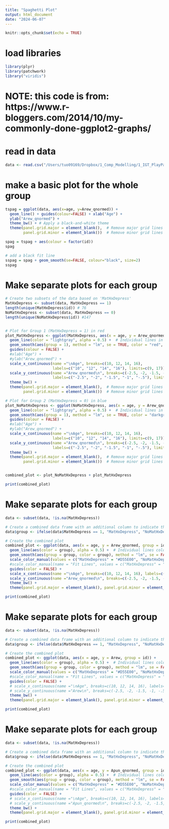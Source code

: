 ```yaml
---
title: "Spaghetti Plot"
output: html_document
date: "2024-06-07"
---
```


```r
knitr::opts_chunk$set(echo = TRUE)
```

# load libraries
```r
library(plyr)
library(patchwork)
library("viridis")
```

# NOTE: this code is from:  https://www.r-bloggers.com/2014/10/my-commonly-done-ggplot2-graphs/ 


# read in data
```r
data <- read.csv("/Users/tuo09169/Dropbox/1_Comp_Modelling/1_IGT_PlayPass/IGT_PP_Shared/1_TADS_long/Data/3_LongFormat/TADS_child_long_IGT.csv")
```




# make a basic plot for the whole group
```r
tspag = ggplot(data, aes(x=age, y=Arew_qnormed)) + 
  geom_line() + guides(colour=FALSE) + xlab("Age") +
  ylab("Arew_qnormed") + 
  theme_bw() + # Apply a black-and-white theme
  theme(panel.grid.major = element_blank(),  # Remove major grid lines
        panel.grid.minor = element_blank())  # Remove minor grid lines

spag = tspag + aes(colour = factor(id)) 
spag

# add a black fit line
sspag = spag + geom_smooth(se=FALSE, colour="black", size=2)
sspag
```




# Make separate plots for each group
```r

# Create two subsets of the data based on 'MatHxDepress'
MatHxDepress <- subset(data, MatHxDepress == 1)
length(unique(MatHxDepress$id)) # 76
NoMatHxDepress <- subset(data, MatHxDepress == 0)
length(unique(NoMatHxDepress$id)) #147


# Plot for Group 1 (MatHxDepress = 1) in red
plot_MatHxDepress <- ggplot(MatHxDepress, aes(x = age, y = Arew_qnormed, group = id)) +
  geom_line(color = "lightgray", alpha = 0.5) +  # Individual lines in pink
  geom_smooth(aes(group = 1), method = "lm", se = TRUE, color = "red", fill = "pink", size = 2) +  # Overall fit line in red
  guides(colour = FALSE) +
  #xlab("Age") +
  #ylab("Arew_qnormed") +
  scale_x_continuous(name ="\nAge", breaks=c(10, 12, 14, 16),
                     labels=c("10", "12", "14", "16"), limits=c(9, 17)) +  
  scale_y_continuous(name ="Arew_qnormed\n", breaks=c(-2.5, -2, -1.5, -1, -.5),
                     labels=c("-2.5", "-2", "-1.5", "-1", "-.5"), limits=c(-2.7, -.3)) + 
  theme_bw() + 
  theme(panel.grid.major = element_blank(),  # Remove major grid lines
        panel.grid.minor = element_blank())  # Remove minor grid lines

# Plot for Group 2 (MatHxDepress = 0) in blue
plot_NoMatHxDepress <- ggplot(NoMatHxDepress, aes(x = age, y = Arew_qnormed, group = id)) +
  geom_line(color = "lightgray", alpha = 0.5) +  # Individual lines in light blue
  geom_smooth(aes(group = 1), method = "lm", se = TRUE, color = "darkgreen",fill = "lightgreen", size = 2) +  # Overall fit line in dark blue
  guides(colour = FALSE) +
  #xlab("Age") +
  #ylab("Arew_qnormed") +
  scale_x_continuous(name ="\nAge", breaks=c(10, 12, 14, 16),
                     labels=c("10", "12", "14", "16"), limits=c(9, 17)) +  
  scale_y_continuous(name ="Arew_qnormed\n", breaks=c(-2.5, -2, -1.5, -1, -.5),
                     labels=c("-2.5", "-2", "-1.5", "-1", "-.5"), limits=c(-2.7, -.3)) + 
  theme_bw() + 
  theme(panel.grid.major = element_blank(),  # Remove major grid lines
        panel.grid.minor = element_blank())  # Remove minor grid lines


combined_plot <- plot_NoMatHxDepress + plot_MatHxDepress

print(combined_plot)

```



# Make separate plots for each group
```r

data <- subset(data, !is.na(MatHxDepress))

# Create a combined data frame with an additional column to indicate the group
data$group <- ifelse(data$MatHxDepress == 1, "MatHxDepress", "NoMatHxDepress")

# Create the combined plot
combined_plot <- ggplot(data, aes(x = age, y = Arew_qnormed, group = id)) +
  geom_line(aes(color = group), alpha = 0.5) +  # Individual lines colored by group
  geom_smooth(aes(group = group, color = group), method = "lm", se = FALSE, size = 2) +  # Overall fit lines by group
  scale_color_manual(values = c("MatHxDepress" = "#D55E00", "NoMatHxDepress" = "#009E73")) +  # Colors for individual lines
  #scale_color_manual(name = "Fit Lines", values = c("MatHxDepress" = "red", "NoMatHxDepress" = "darkgreen")) +
  guides(color = FALSE) +
  scale_x_continuous(name ="\nAge", breaks=c(10, 12, 14, 16), labels=c("10", "12", "14", "16"), limits=c(9, 17)) +  
  scale_y_continuous(name ="Arew_qnormed\n", breaks=c(-2.5, -2, -1.5, -1, -.5), labels=c("-2.5", "-2", "-1.5", "-1", "-.5"), limits=c(-2.7, -.3)) + 
  theme_bw() + 
  theme(panel.grid.major = element_blank(), panel.grid.minor = element_blank())  # Remove grid lines

print(combined_plot)

```

# Make separate plots for each group
```r

data <- subset(data, !is.na(MatHxDepress))

# Create a combined data frame with an additional column to indicate the group
data$group <- ifelse(data$MatHxDepress == 1, "MatHxDepress", "NoMatHxDepress")

# Create the combined plot
combined_plot <- ggplot(data, aes(x = age, y = Arew, group = id)) +
  geom_line(aes(color = group), alpha = 0.5) +  # Individual lines colored by group
  geom_smooth(aes(group = group, color = group), method = "lm", se = FALSE, size = 2) +  # Overall fit lines by group
  scale_color_manual(values = c("MatHxDepress" = "#D55E00", "NoMatHxDepress" = "#009E73")) +  # Colors for individual lines
  #scale_color_manual(name = "Fit Lines", values = c("MatHxDepress" = "red", "NoMatHxDepress" = "darkgreen")) +
  guides(color = FALSE) +
  # scale_x_continuous(name ="\nAge", breaks=c(10, 12, 14, 16), labels=c("10", "12", "14", "16"), limits=c(9, 17)) +  
  # scale_y_continuous(name ="Arew\n", breaks=c(-2.5, -2, -1.5, -1, -.5), labels=c("-2.5", "-2", "-1.5", "-1", "-.5"), limits=c(-2.7, -.3)) + 
  theme_bw() + 
  theme(panel.grid.major = element_blank(), panel.grid.minor = element_blank())  # Remove grid lines

print(combined_plot)

```



# Make separate plots for each group
```r

data <- subset(data, !is.na(MatHxDepress))

# Create a combined data frame with an additional column to indicate the group
data$group <- ifelse(data$MatHxDepress == 1, "MatHxDepress", "NoMatHxDepress")

# Create the combined plot
combined_plot <- ggplot(data, aes(x = age, y = Apun_qnormed, group = id)) +
  geom_line(aes(color = group), alpha = 0.5) +  # Individual lines colored by group
  geom_smooth(aes(group = group, color = group), method = "lm", se = FALSE, size = 2) +  # Overall fit lines by group
  scale_color_manual(values = c("MatHxDepress" = "#D55E00", "NoMatHxDepress" = "#009E73")) +  # Colors for individual lines
  #scale_color_manual(name = "Fit Lines", values = c("MatHxDepress" = "red", "NoMatHxDepress" = "darkgreen")) +
  guides(color = FALSE) +
  # scale_x_continuous(name ="\nAge", breaks=c(10, 12, 14, 16), labels=c("10", "12", "14", "16"), limits=c(9, 17)) +  
  # scale_y_continuous(name ="Apun_qnormed\n", breaks=c(-2.5, -2, -1.5, -1, -.5), labels=c("-2.5", "-2", "-1.5", "-1", "-.5"), limits=c(-2.7, -.3)) + 
  theme_bw() + 
  theme(panel.grid.major = element_blank(), panel.grid.minor = element_blank())  # Remove grid lines

print(combined_plot)

```


